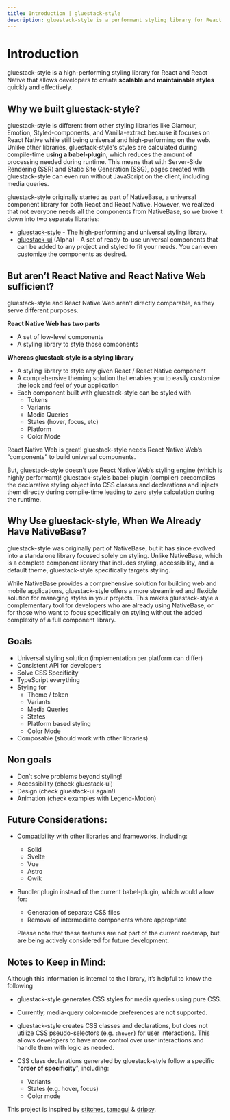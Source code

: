 ```yaml
---
title: Introduction | gluestack-style
description: gluestack-style is a performant styling library for React & React Native that enables developers to write maintainable and scalable styles in a fast and efficient manner.
---
```



<Meta title="Overview/Introduction" />

# Introduction

gluestack-style is a high-performing styling library for React and React Native
that allows developers to create **scalable and maintainable styles** quickly and
effectively.

## Why we built gluestack-style?

gluestack-style is different from other styling libraries like Glamour, Emotion, Styled-components, and Vanilla-extract because it focuses on React Native while still being universal and high-performing on the web. Unlike other libraries, gluestack-style's styles are calculated during compile-time **using a babel-plugin**, which reduces the amount of processing needed during runtime. This means that with Server-Side Rendering (SSR) and Static Site Generation (SSG), pages created with gluestack-style can even run without JavaScript on the client, including media queries.

gluestack-style originally started as part of NativeBase, a universal component library for both React and React Native. However, we realized that not everyone needs all the components from NativeBase, so we broke it down into two separate libraries:

- [gluestack-style](https://gluestack.io/style) - The high-performing and universal styling library.
- [gluestack-ui](https://gluestack.io/ui/docs) (Alpha) - A set of ready-to-use universal components that can be added to any project and styled to fit your needs. You can even customize the components as desired.

## But aren’t React Native and React Native Web sufficient?

gluestack-style and React Native Web aren’t directly comparable, as they serve different purposes.

**React Native Web has two parts**

- A set of low-level components
- A styling library to style those components

**Whereas gluestack-style is a styling library**

- A styling library to style any given React / React Native component
- A comprehensive theming solution that enables you to easily customize the look and feel of your application
- Each component built with gluestack-style can be styled with
  - Tokens
  - Variants
  - Media Queries
  - States (hover, focus, etc)
  - Platform
  - Color Mode

React Native Web is great! gluestack-style needs React Native Web’s “components” to build universal components.

But, gluestack-style doesn’t use React Native Web’s styling engine (which is highly performant)! gluestack-style’s babel-plugin (compiler) precompiles the declarative styling object into CSS classes and declarations and injects them directly during compile-time leading to zero style calculation during the runtime.

## Why Use gluestack-style, When We Already Have NativeBase?

gluestack-style was originally part of NativeBase, but it has since evolved into a standalone library focused solely on styling. Unlike NativeBase, which is a complete component library that includes styling, accessibility, and a default theme, gluestack-style specifically targets styling.

While NativeBase provides a comprehensive solution for building web and mobile applications, gluestack-style offers a more streamlined and flexible solution for managing styles in your projects. This makes gluestack-style a complementary tool for developers who are already using NativeBase, or for those who want to focus specifically on styling without the added complexity of a full component library.

## Goals

- Universal styling solution (implementation per platform can differ)
- Consistent API for developers
- Solve CSS Specificity
- TypeScript everything
- Styling for
  - Theme / token
  - Variants
  - Media Queries
  - States
  - Platform based styling
  - Color Mode
- Composable (should work with other libraries)

## Non goals

- Don’t solve problems beyond styling!
- Accessibility (check gluestack-ui)
- Design (check gluestack-ui again!)
- Animation (check examples with Legend-Motion)

## Future Considerations:

- Compatibility with other libraries and frameworks, including:
  - Solid
  - Svelte
  - Vue
  - Astro
  - Qwik
- Bundler plugin instead of the current babel-plugin, which would allow for:

  - Generation of separate CSS files
  - Removal of intermediate components where appropriate

  Please note that these features are not part of the current roadmap, but are being actively considered for future development.

## Notes to Keep in Mind:

Although this information is internal to the library, it’s helpful to know the following

- gluestack-style generates CSS styles for media queries using pure CSS.
- Currently, media-query color-mode preferences are not supported.
- gluestack-style creates CSS classes and declarations, but does not utilize CSS pseudo-selectors (e.g. `:hover`) for user interactions. This allows developers to have more control over user interactions and handle them with logic as needed.
- CSS class declarations generated by gluestack-style follow a specific "**order of specificity**", including:

  - Variants
  - States (e.g. hover, focus)
  - Color mode

This project is inspired by [stitches](https://stitches.dev), [tamagui](https://tamagui.dev) & [dripsy](https://www.dripsy.xyz).
